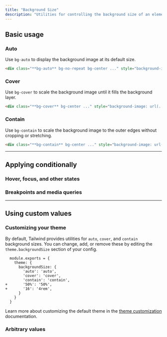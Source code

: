 ```yaml
---
title: "Background Size"
description: "Utilities for controlling the background size of an element's background image."
---
```




## Basic usage

### Auto

Use `bg-auto` to display the background image at its default size.

<Example>
  <div class="relative flex items-center justify-center h-48 rounded-lg w-56 sm:w-96 mx-auto overflow-hidden">
    <div class="absolute inset-0 opacity-50 bg-stripes-gray"></div>
    <div class="relative z-10 w-full h-full bg-auto bg-no-repeat bg-center bg-[url(https://images.unsplash.com/photo-1554629947-334ff61d85dc?ixid=MnwxMjA3fDB8MHxwaG90by1wYWdlfHx8fGVufDB8fHx8&ixlib=rb-1.2.1&auto=format&fit=crop&w=128&h=160&q=80)]">
    </div>
  </div>
</Example>

```html
<div class="**bg-auto** bg-no-repeat bg-center ..." style="background-image: url(...)"></div>
```

### Cover

Use `bg-cover` to scale the background image until it fills the background layer.

<Example>
  <div class="relative flex items-center justify-center rounded-lg overflow-hidden w-56 sm:w-96 mx-auto">
    <div class="absolute inset-0 opacity-50 bg-stripes-gray"></div>
    <div class="relative z-10 w-full h-48 bg-cover bg-no-repeat bg-center bg-[url(https://images.unsplash.com/photo-1554629947-334ff61d85dc?ixid=MnwxMjA3fDB8MHxwaG90by1wYWdlfHx8fGVufDB8fHx8&ixlib=rb-1.2.1&auto=format&fit=crop&w=512&h=640&q=80)]">
    </div>
  </div>
</Example>

```html
<div class="**bg-cover** bg-center ..." style="background-image: url(...)"></div>
```

### Contain

Use `bg-contain` to scale the background image to the outer edges without cropping or stretching.

<Example>
  <div class="relative flex items-center justify-center rounded-lg overflow-hidden w-56 sm:w-96 mx-auto">
    <div class="absolute inset-0 opacity-50 bg-stripes-gray"></div>
    <div class="relative z-10 w-full h-48 bg-contain bg-no-repeat bg-center sm:bg-top bg-[url(https://images.unsplash.com/photo-1554629947-334ff61d85dc?ixid=MnwxMjA3fDB8MHxwaG90by1wYWdlfHx8fGVufDB8fHx8&ixlib=rb-1.2.1&auto=format&fit=crop&w=512&h=640&q=80)]">
    </div>
  </div>
</Example>

```html
<div class="**bg-contain** bg-center ..." style="background-image: url(...)"></div>
```

---

## <Heading ignore>Applying conditionally</Heading>

### <Heading ignore>Hover, focus, and other states</Heading>

<HoverFocusAndOtherStates defaultClass="bg-auto" featuredClass="bg-contain" />

### <Heading ignore>Breakpoints and media queries</Heading>

<BreakpointsAndMediaQueries defaultClass="bg-auto" featuredClass="bg-contain" />

---

## Using custom values

### Customizing your theme

By default, Tailwind provides utilities for `auto`, `cover`, and `contain` background sizes. You can change, add, or remove these by editing the `theme.backgroundSize` section of your config.

```diff-js tailwind.config.js
  module.exports = {
    theme: {
      backgroundSize: {
        'auto': 'auto',
        'cover': 'cover',
        'contain': 'contain',
+       '50%': '50%',
+       '16': '4rem',
      }
    }
  }
```

Learn more about customizing the default theme in the [theme customization](/docs/theme#customizing-the-default-theme) documentation.

### Arbitrary values

<ArbitraryValues property="background-size" featuredClass="bg-[length:200px_100px]" />
